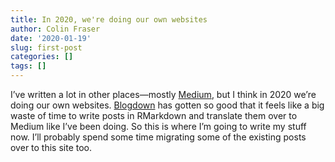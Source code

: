 ```yaml
---
title: In 2020, we're doing our own websites
author: Colin Fraser
date: '2020-01-19'
slug: first-post
categories: []
tags: []
---
```


I've written a lot in other places—mostly [Medium](https://medium.com/@colin.fraser), but I think in 2020 we're doing our own websites. [Blogdown](https://bookdown.org/yihui/blogdown/) has gotten so good that it feels like a big waste of time to write posts in RMarkdown and translate them over to Medium like I've been doing. So this is where I'm going to write my stuff now. I'll probably spend some time migrating some of the existing posts over to this site too.